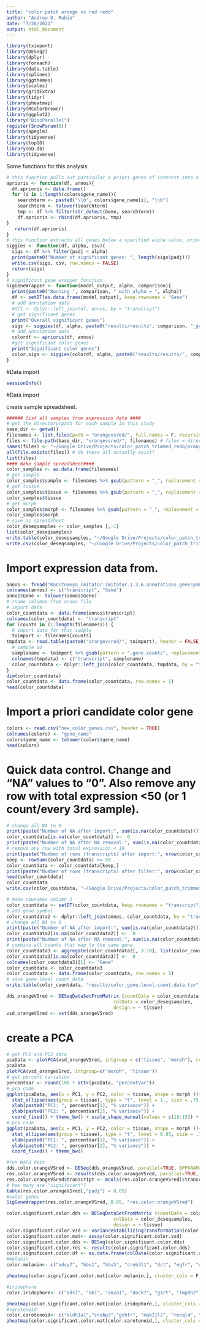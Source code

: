 ```yaml
---
title: "color patch orange vs red redo"
author: "Andrew O. Rubio"
date: "7/26/2021"
output: html_document
---
```



```r
library(tximport)
library(DESeq2)
library(dplyr)
library(foreach)
library(data.table)
library(splines)
library(ggthemes)
library(scales)
library(gridExtra)
library(tidyr)
library(pheatmap)
library(RColorBrewer)
library(ggplot2)
library("BiocParallel")
register(SnowParam(8))
library(apeglm)
library(tidyverse)
library(topGO)
library(GO.db)
library(tidyverse)
```


Some functions for this analysis.
```r
# this function pulls out particular a priori genes of interest into a new data frame
aprioris <- function(df, annos){
  df.aprioris <- data.frame()
  for (i in 1:length(colors$gene_name)){
    searchterm <- paste0("\\b", colors$gene_name[i], "\\b")
    searchterm <- tolower(searchterm)
    tmp <- df %>% filter(str_detect(Gene, searchterm))
    df.aprioris <- rbind(df.aprioris, tmp)
}
   return(df.aprioris)
}
# this function extracts all genes below a specified alpha value, prints the number of DE genes to screen, and saves a spreadsheet to file
siggies <- function(df, alpha, csv){
  sigs <- df %>% filter(padj < alpha)
  print(paste0("Number of significant genes: ", length(sigs$padj)))
  write.csv(sigs, csv, row.names = FALSE)
  return(sigs)
}
# significant gene wrapper function
SigGeneWrapper <- function(model_output, alpha, comparison){
  print(paste0("Running ", comparison, " with alpha = ", alpha))
  df <- setDT(as.data.frame(model_output), keep.rownames = "Gene")
  # add annotation data
  #df1 <- dplyr::left_join(df, annos, by = "transcript") 
  # get significant genes
  print("Overall significant genes")
  sigs <- siggies(df, alpha, paste0("results/results", comparison, "_genes.csv"))
  # add annotation data
  colordf <- aprioris(df, annos)
  #get significant color genes
  print("Significant color genes")
  color.sigs <- siggies(colordf, alpha, paste0("results/results/", comparison, "_colorgenes.csv"))
}
```
#Data import

```r
sessionInfo()
```

#Data import

create sample spreadsheet.
```r
###### list all samples from expression data ####
# get the directory/path for each sample in this study
base_dir <- getwd()
filenames <- list.files(path = "orangevsred/", full.names = F, recursive = F)
files <- file.path(base_dir, "orangevsred/", filenames) # files = directory + salmon directory + sample name + quantifictaion file name
names(files) <- "~/Google Drive/Projects/color_patch_trimmed_redo/orangevsred/"
all(file.exists(files)) # do these all actually exist?
list(files)
#### make sample spreadsheet####
color_samples <- as.data.frame(filenames)
# get sample
color_samples$sample <- filenames %>% gsub(pattern = "_", replacement = "") %>% gsub(pattern = ".gene.counts", replacement = "") %>% gsub(pattern = "Black", replacement = "") %>% gsub(pattern = "Yellow", replacement = "") %>% gsub(pattern = "Varadero", replacement = "") %>% gsub(pattern = "Sauce", replacement = "")  %>% gsub(pattern = "Red", replacement = "")
# get tussue
color_samples$tissue <- filenames %>% gsub(pattern = "_", replacement = "") %>% gsub(pattern = ".gene.counts", replacement = "") %>% gsub(pattern = "[0-9]", replacement = "") %>% gsub(pattern = "Sauce", replacement = "") %>% gsub(pattern = "Varadero", replacement = "")
color_samples$tissue
# get morph
color_samples$morph <- filenames %>% gsub(pattern = "_", replacement = "") %>% gsub(pattern = ".gene.counts", replacement = "") %>% gsub(pattern = "Black", replacement = "") %>% gsub(pattern = "Yellow", replacement = "") %>% gsub(pattern = "[0-9]", replacement = "") %>% gsub(pattern = "Red", replacement = "") 
color_samples$morph
# save as spreadsheet
color_deseqsamples <- color_samples [,-1]
list(color_deseqsamples)
write.table(color_deseqsamples, "~/Google Drive/Projects/color_patch_trimmed_redo/results/color_deseqsamples.tsv", row.names = TRUE, sep = "\t")
write.csv(color_deseqsamples, "~/Google Drive/Projects/color_patch_trimmed_redo/results/color_samplespreadsheet.csv", row.names = F)
```

# Import expression data from.
```r
annos <- fread("Ranitomeya_imitator.imitator.1.3.6.annotations.genesymbol.tsv", header = FALSE)
colnames(annos) <- c("transcript", "Gene")
annos$Gene <- tolower(annos$Gene)
# rname columns from annos file
# import data
color_countdata <- data.frame(annos$transcript)
colnames(color_countdata) <- "transcript"
for (counts in (1:length(filenames))) {
  # import data for that sample
  toimport <- filenames[counts]
tmpdata <- read.table(paste0("orangevsred/", toimport), header = FALSE, sep = "\t")
  # sample id
  samplename <- toimport %>% gsub(pattern = ".gene.counts", replacement = "")
  colnames(tmpdata) <- c("transcript", samplename)
  color_countdata <- dplyr::left_join(color_countdata, tmpdata, by = "transcript")
}
dim(color_countdata)
color_countdata <- data.frame(color_countdata, row.names = 1)
head(color_countdata)
```

# Import a priori candidate color gene
```r
colors <- read.csv("new_color_genes.csv", header = TRUE)
colnames(colors) <- "gene_name" 
colors$gene_name <- tolower(colors$gene_name)
head(colors)
```

# Quick data control. Change and "NA" values to "0". Also remove any row with total expression <50 (or 1 count/every 3rd sample).
```r
# change all NA to 0
print(paste("Number of NA after import:", sum(is.na(color_countdata))))
color_countdata[is.na(color_countdata)] <-  0
print(paste("Number of NA after NA removal:", sum(is.na(color_countdata))))
# remove any row with total expression < 10
print(paste("Number of rows (transcripts) after import:", nrow(color_countdata)))
keep <- rowSums(color_countdata) >= 50
color_countdata <- color_countdata[keep,]
print(paste("Number of rows (transcripts) after filter:", nrow(color_countdata)))
head(color_countdata)
color_countdata
write.csv(color_countdata, "~/Google Drive/Projects/color_patch_trimmed/results/color_count_data.csv", row.names = F)

```

```r
# make rownames column 1
color_countdata <- setDT(color_countdata, keep.rownames = "transcript")[]
# add gene symbol
color_countdata2 <- dplyr::left_join(annos, color_countdata, by = "transcript")
# change all NA to 0
print(paste("Number of NA after import:", sum(is.na(color_countdata2))))
color_countdata2[is.na(color_countdata2)] <-  0
print(paste("Number of NA after NA removal:", sum(is.na(color_countdata2))))
# combine all counts that map to the same gene
color_countdata3 <- aggregate(color_countdata2[, 3:10], list(color_countdata2$Gene), sum)
color_countdata3[is.na(color_countdata3)] <-  0
colnames(color_countdata3)[1] <- "Gene"
color_countdata <- color_countdata3
color_countdata <- data.frame(color_countdata, row.names = 1)
# save gene-level count data
write.table(color_countdata, "results/color_gene.level.count.data.tsv", row.names = TRUE, sep = "\t")
```



```r
dds_orangeVSred <- DESeqDataSetFromMatrix (countData = color_countdata,
                                       colData = color_deseqsamples,
                                       design = ~ tissue)
vsd_orangeVSred <- vst(dds_orangeVSred)
```

# create a PCA
```r
# get PC1 and PC2 data
pcaData <- plotPCA(vsd_orangeVSred, intgroup = c("tissue", "morph"), returnData = TRUE)
pcaData
plotPCA(vsd_orangeVSred, intgroup=c("morph", "tissue"))
# get percent variation
percentVar <- round(100 * attr(pcaData, "percentVar"))
# pca code
ggplot(pcaData, aes(x = PC1, y = PC2, color = tissue, shape = morph ))+
  stat_ellipse(aes(group = tissue), type = "t", level = 1., size = .75, show.legend = FALSE) + geom_point(size = 4, show.legend = TRUE) + 
  xlab(paste0("PC1: ", percentVar[1], "% variance")) +
  ylab(paste0("PC2: ", percentVar[2], "% variance")) +
  coord_fixed() + theme_bw() + scale_shape_manual(values = c(18:15)) + scale_color_manual(values=c ("BLACK", "RED", "ORANGE")) + labs(color = "skin color patch")  +  labs(shape = "color morph")  +  ggsave("results/figures/color_pca.pdf") 
# pca code
ggplot(pcaData, aes(x = PC1, y = PC2, color = tissue, shape = morph ))+
  stat_ellipse(aes(group = tissue), type = "t", level = 0.95, size = .75, show.legend = FALSE) + geom_point(size = 1.5, show.legend = TRUE) + 
  xlab(paste0("PC1: ", percentVar[1], "% variance")) +
  ylab(paste0("PC2: ", percentVar[2], "% variance")) +
  coord_fixed() + theme_bw() 

```

```r
#run Wald test
dds.color.orangeVSred <- DESeq(dds_orangeVSred, parallel=TRUE, BPPARAM=SnowParam(8))
res.color.orangeVSred <- results(dds.color.orangeVSred, parallel=TRUE, BPPARAM=SnowParam(8))
res.color.orangeVSred$transcript <- mcols(res.color.orangeVSred)$transcript
# how many are "significant"?
table(res.color.orangeVSred[,"padj"] < 0.05)
#color genes 
SigGeneWrapper(res.color.orangeVSred, 0.05, "res.color.orangeVSred")
```

```r
color.significant.color.dds <- DESeqDataSetFromMatrix (countData = color_countdata ,
                                       colData = color_deseqsamples, 
                                       design = ~ tissue)
color.significant.color.vsd <- varianceStabilizingTransformation(color.significant.color.dds, blind=FALSE)
color.significant.color.mat<- assay(color.significant.color.vsd)
color.significant.color.dds <- DESeq(color.significant.color.dds)
color.significant.color.res <- results(color.significant.color.dds)
color.significant.color.df <- as.data.frame(colData(color.significant.color.vsd)[,c("tissue","morph")])
#melanin
color.melanin<- c("adcy7", "bbs1", "bbs5", "creb3l1", "dct", "egfr", "erbb3", "gfpt1", "herc2","irf4","lef1", "mitf", "mlana", "mlph", "mreg", "pmel","rab1a", "rabggta", "sfxn1", "tyr", "tyrp1", "vps18", "wnt10b", "wnt7a")

pheatmap(color.significant.color.mat[color.melanin,], cluster_cols = F, cluster_rows = T, scale = "row",labels_col = c("","Orange","","","Red",""),main = "Melanin/melanosome snthesis", border_color="Black", color = colorRampPalette(c("grey 60", "white", "black"))(50), angle_col = "0",annotation_legend = F, gaps_col = c(4),fontsize= 20, filename = "results/figures/orangevsred/publication/melanin_ovsr_blackvsorange.png")

#iridophore
color.iridophore<- c("adsl", "ak1", "anxa1", "dock7", "gart", "impdh2", "paics", "pgm2", "rpia", "shmt2")

pheatmap(color.significant.color.mat[color.iridophore,], cluster_cols = F, cluster_rows = T, scale = "row",labels_col = c("","Orange","","","Red",""),main = "Iridophore", border_color="Black", color = colorRampPalette(c("grey 60","white", "#3182bd"))(50), angle_col = "0",annotation_legend = F, gaps_col = c(4),fontsize= 25, filename = "results/figures/orangevsred/publication/iridophore_ovsr_blackvsorange.png")
#varotenoid
color.carotenoid<- c("aldh1a1","crabp2","gchfr", "mab21l2", "recql4", "rbp1", "rbp2", "ttc8")
pheatmap(color.significant.color.mat[color.carotenoid,], cluster_cols = F, cluster_rows = T, scale = "row",labels_col = c("","Orange","","","Red",""),main = "Pteridine & carotenoid Metabolism", border_color="Black", color = colorRampPalette(c("grey 60","white", "#de2d26"))(50), angle_col = "0",annotation_legend = F, gaps_col = c(4),fontsize= 25, filename = "results/figures/orangevsred/publication/carotenoid_ovsr_blackvsorange.png")
```